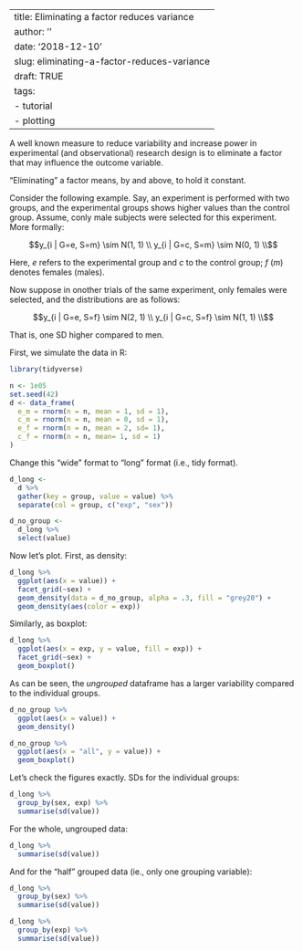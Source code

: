 
---
title: Eliminating a factor reduces variance
author: ''
date: '2018-12-10'
slug: eliminating-a-factor-reduces-variance
draft: TRUE
tags:
  - tutorial
  - plotting
---


A well known measure to reduce variability and increase power in experimental (and observational) research design is to eliminate a factor that may influence the outcome variable.

"Eliminating" a factor means, by and above, to hold it constant.

Consider the following example. Say, an experiment is performed with two groups, and the experimental groups shows higher values than the control group. Assume, conly male subjects were selected for this experiment. More formally:


$$y_{i | G=e, S=m} \sim N(1, 1) \\
  y_{i | G=c, S=m} \sim N(0, 1) \\$$
  
  
Here, $e$ refers to the experimental group and $c$ to the control group; $f$ ($m$) denotes females (males).

Now suppose in onother trials of the same experiment, only females were selected, and the distributions are as follows:


$$y_{i | G=e, S=f} \sim N(2, 1) \\
  y_{i | G=c, S=f} \sim N(1, 1) \\$$
  

That is, one SD higher compared to men.

First, we simulate the data in R:

```r
library(tidyverse)
```


```r
n <- 1e05
set.seed(42)
d <- data_frame(
  e_m = rnorm(n = n, mean = 1, sd = 1),
  c_m = rnorm(n = n, mean = 0, sd = 1),
  e_f = rnorm(n = n, mean = 2, sd= 1),
  c_f = rnorm(n = n, mean= 1, sd = 1)
)
```

Change this "wide" format to "long" format (i.e., tidy format).

```r
d_long <- 
  d %>% 
  gather(key = group, value = value) %>% 
  separate(col = group, c("exp", "sex"))
```


```r
d_no_group <-
  d_long %>% 
  select(value)
```



Now let's plot. First, as density:


```r
d_long %>% 
  ggplot(aes(x = value)) +
  facet_grid(~sex) +
  geom_density(data = d_no_group, alpha = .3, fill = "grey20") +
  geom_density(aes(color = exp)) 
```


Similarly, as boxplot:

```r
d_long %>% 
  ggplot(aes(x = exp, y = value, fill = exp)) +
  facet_grid(~sex) +
  geom_boxplot()
```


As can be seen, the *ungrouped* dataframe has a larger variability compared to the individual groups.

```r
d_no_group %>% 
  ggplot(aes(x = value)) +
  geom_density()
```


```r
d_no_group %>% 
  ggplot(aes(x = "all", y = value)) +
  geom_boxplot()
```


Let's check the figures exactly. SDs for the individual groups:


```r
d_long %>% 
  group_by(sex, exp) %>% 
  summarise(sd(value))
```


For the whole, ungrouped data:


```r
d_long %>% 
  summarise(sd(value))
```

And for the "half" grouped data (ie., only one grouping variable):


```r
d_long %>% 
  group_by(sex) %>% 
  summarise(sd(value))
```



```r
d_long %>% 
  group_by(exp) %>% 
  summarise(sd(value))
```

